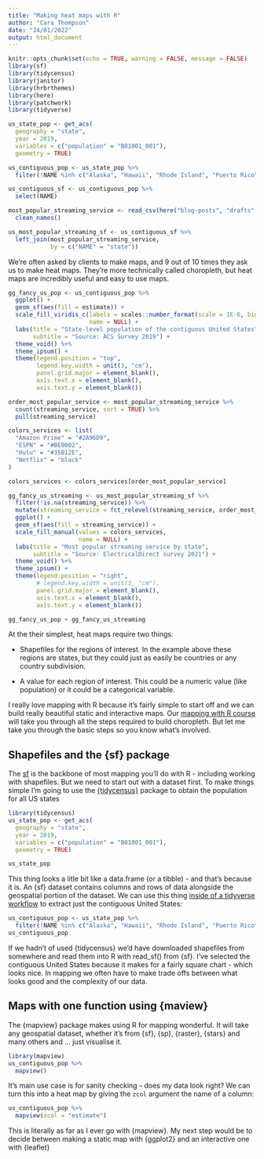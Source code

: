 ```yaml
---
title: "Making heat maps with R"
author: "Cara Thompson"
date: "24/01/2022"
output: html_document
---
```


```r
knitr::opts_chunk$set(echo = TRUE, warning = FALSE, message = FALSE)
library(sf)
library(tidycensus)
library(janitor)
library(hrbrthemes)
library(here)
library(patchwork)
library(tidyverse)

us_state_pop <- get_acs(
  geography = "state", 
  year = 2019,
  variables = c("population" = "B01001_001"), 
  geometry = TRUE)

us_contiguous_pop <- us_state_pop %>% 
  filter(!NAME %in% c("Alaska", "Hawaii", "Rhode Island", "Puerto Rico")) 

us_contiguous_sf <- us_contiguous_pop %>% 
  select(NAME)

most_popular_streaming_service <- read_csv(here("blog-posts", "drafts", "heat-maps", "data", "most-popular-streaming-service.csv")) %>% 
  clean_names()

us_most_popular_streaming_sf <- us_contiguous_sf %>% 
  left_join(most_popular_streaming_service,
            by = c("NAME" = "state"))
```

We're often asked by clients to make maps, and 9 out of 10 times they ask us to make heat maps. They're more technically called choropleth, but heat maps are incredibly useful and easy to use maps.

```r
gg_fancy_us_pop <- us_contiguous_pop %>% 
  ggplot() +
  geom_sf(aes(fill = estimate)) +
  scale_fill_viridis_c(labels = scales::number_format(scale = 1E-6, big.mark = ",", suffix = " Million"),
                       name = NULL) +
  labs(title = "State-level population of the contiguous United States",
       subtitle = "Source: ACS Survey 2019") +
  theme_void() %+%
  theme_ipsum() +
  theme(legend.position = "top",
        legend.key.width = unit(3, "cm"),
        panel.grid.major = element_blank(),
        axis.text.x = element_blank(),
        axis.text.y = element_blank())

order_most_popular_service <- most_popular_streaming_service %>% 
  count(streaming_service, sort = TRUE) %>% 
  pull(streaming_service)

colors_services <- list(
  "Amazon Prime" = "#2A96D9",
  "ESPN" = "#BE0002",
  "Hulu" = "#35B12E",
  "Netflix" = "black"
)

colors_services <- colors_services[order_most_popular_service]

gg_fancy_us_streaming <- us_most_popular_streaming_sf %>% 
  filter(!is.na(streaming_service)) %>% 
  mutate(streaming_service = fct_relevel(streaming_service, order_most_popular_service)) %>% 
  ggplot() +
  geom_sf(aes(fill = streaming_service)) +
  scale_fill_manual(values = colors_services,
                    name = NULL) +
  labs(title = "Most popular streaming service by state",
       subtitle = "Source: ElectricalDirect survey 2021") +
  theme_void() %+%
  theme_ipsum() +
  theme(legend.position = "right",
        # legend.key.width = unit(3, "cm"),
        panel.grid.major = element_blank(),
        axis.text.x = element_blank(),
        axis.text.y = element_blank())

gg_fancy_us_pop + gg_fancy_us_streaming
```


At the their simplest, heat maps require two things:

- Shapefiles for the regions of interest. In the example above these regions are states, but they could just as easily be countries or any country subdivision.

- A value for each region of interest. This could be a numeric value (like population) or it could be a categorical variable.

I really love mapping with R because it's fairly simple to start off and we can build really beautiful static and interactive maps. Our [mapping with R course](https://rfortherestofus.com/courses/mapping/) will take you through all the steps required to build choropleth. But let me take you through the basic steps so you know what's involved.

## Shapefiles and the {sf} package

The [sf](https://r-spatial.github.io/sf/) is the backbone of most mapping you'll do with R - including working with shapefiles. But we need to start out with a dataset first. To make things simple I'm going to use the [{tidycensus}](https://walker-data.com/tidycensus/) package to obtain the population for all US states

```r
library(tidycensus)
us_state_pop <- get_acs(
  geography = "state", 
  year = 2019,
  variables = c("population" = "B01001_001"), 
  geometry = TRUE)

us_state_pop
```

This thing looks a litle bit like a data.frame (or a tibble) - and that's because it is. An {sf} dataset contains columns and rows of data alongside the geospatial portion of the dataset. We can use this thing [inside of a tidyverse workflow](https://rfortherestofus.com/2019/06/what-is-a-tidyverse-centric-approach/) to extract just the contiguous United States:

```r
us_contiguous_pop <- us_state_pop %>% 
  filter(!NAME %in% c("Alaska", "Hawaii", "Rhode Island", "Puerto Rico")) 
us_contiguous_pop
```

If we hadn't of used {tidycensus} we'd have downloaded shapefiles from somewhere and read them into R with read_sf() from {sf}. I've selected the contiguous United States because it makes for a fairly square chart - which looks nice. In mapping we often have to make trade offs between what looks good and the complexity of our data.

## Maps with one function using {maview}

The {mapview} package makes using R for mapping wonderful. It will take any geospatial dataset, whether it's from {sf}, {sp}, {raster}, {stars} and many others and ... just visualise it.

```r
library(mapview)
us_contiguous_pop %>% 
  mapview()
```

It's main use case is for sanity checking - does my data look right? We can turn this into a heat map by giving the `zcol` argument the name of a column:

```r
us_contiguous_pop %>% 
  mapview(zcol = "estimate")
```

This is literally as far as I ever go with {mapview}. My next step would be to decide between making a static map with {ggplot2} and an interactive one with {leaflet}



